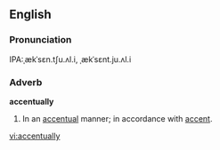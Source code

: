 ==English==

===Pronunciation===
IPA:ˌækˈsɛn.tʃu.ʌl.i, ˌækˈsɛnt.ju.ʌl.i

===Adverb===
'''accentually'''

#In an [[accentual]] manner; in accordance with [[accent]].

[[vi:accentually]]
